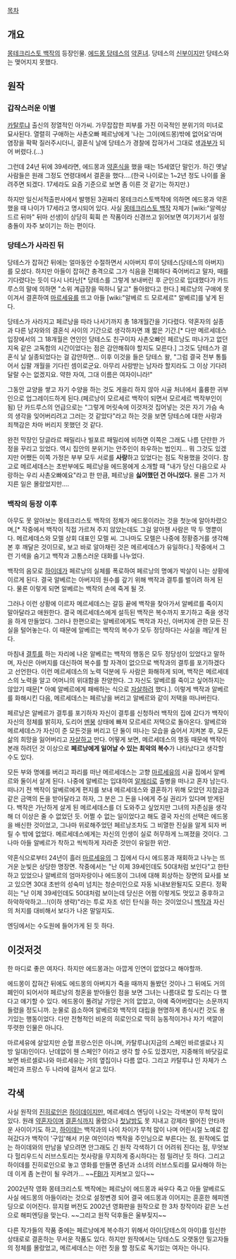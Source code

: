 [[목차]]
== 개요 ==
[[몽테크리스토 백작]]의 등장인물. [[에드몽 당테스]]의 [[약혼녀]]. 당테스의 [[신부]]이지만 당테스와는 맺어지지 못했다.

== 원작 ==
=== 갑작스러운 이별 ===
[[카탈루냐]] 출신의 정열적인 아가씨. 가무잡잡한 피부를 가진 이국적인 분위기의 미녀로 묘사된다. 열렬히 구애하는 사촌오빠 페르낭에게 '나는 그이(에드몽)밖에 없어요'라며 염장을 팍팍 질러주시더니, 결혼식 날에 당테스가 경찰에 잡혀가서 그대로 생[[과부]]가 되어 버렸다.(…)

그런데 24년 뒤에 39세라면, 에드몽과 [[약혼]]식을 했을 때는 15세였단 말인가. 하긴 옛날 사람들은 원래 그정도 연령대에서 결혼을 했다….(한국 나이로는 1~2년 정도 나이를 올려주면 되겠다. 17세라도 요즘 기준으로 보면 좀 이른 것 같기는 하지만.)

하지만 일신서적출판사에서 발행된 3권짜리 몽테크리스토백작에 의하면 에드몽과 약혼했을 때 나이가 17세라고 명시되어 있다. 사실 [[몽테크리스토 백작]] 자체가 [wiki:"알렉상드르 뒤마" 뒤마 선생]이 상당히 휙휙 쓴 작품이라 신경쓰고 읽어보면 여기저기서 설정 충돌이 자주 보이기는 하는 편이다.

=== 당테스가 사라진 뒤 ===
당테스가 잡혀간 뒤에는 얼마동안 수절하면서 시아버지 루이 당테스(당테스의 아버지)를 모셨다. 하지만 아들이 잡혀간 충격으로 그가 식음을 전폐하다 죽어버리고 말자, 때를 기다렸다는 듯이 다시 나타난[* 당테스를 그렇게 보내버린 후 군인으로 입대했다가 카드루스의 말에 의하면 "소위 계급장을 떡하니 달고" 돌아왔다고 한다.] 페르낭의 구애에 못 이겨서 결혼하여 [[마르세유]]를 뜨고 아들 [wiki:"알베르 드 모르세르" 알베르]를 낳게 된다. 

당테스가 사라지고 페르낭을 따라 나서기까지 총 18개월간을 기다렸다. 약혼자의 실종과 다른 남자와의 결혼식 사이의 기간으로 생각하자면 꽤 짧은 기간.[* 다만 메르세데스 입장에서의 그 18개월은 연인인 당테스도 친구이자 사촌오빠인 페르낭도 떠나가고 없던 지옥 같은 고독함의 시간이었다는 점은 감안해줘야 할지도 모른다.] 그것도 당테스가 결혼식 날 실종되었다는 걸 감안하면... 이후 이것을 들은 당테스 왈, "그럼 결국 전부 통틀어서 십팔 개월을 기다린 셈이로군요. 아무리 사랑받는 남자라 할지라도 그 이상 기다려달랄 수는 없겠지요. 약한 자여, 그대 이름은 여자이니라!"

그동안 교양을 쌓고 자기 수양을 하는 것도 게을리 하지 않아 시골 처녀에서 훌륭한 귀부인으로 업그레이드하게 된다.(페르낭이 모르세르 백작이 되면서 모르세르 백작부인이 됨) 단 카드루스의 언급으로는 "그렇게 머릿속에 이것저것 집어넣는 것은 자기 가슴 속의 생각을 잊어버리려고 그러는 것 같았다"라고 하는 것을 보면 당테스에 대한 사랑과 죄책감은 차마 버리지 못했던 것 같다.

완전 막장인 당글라르 패밀리나 빌포르 패밀리에 비하면 이쪽은 그래도 나름 단란한 가정을 꾸리고 있었다. 역시 집안의 분위기는 안주인이 좌우하는 법인지... 뭐 그것도 있겠지만 어쨌든 이쪽 가정은 부부 모두 서로를 '''사랑'''하고 있었다는 점도 작용했을 것이다. 참고로 메르세데스는 초반부에도 페르낭을 에드몽에게 소개할 때 "내가 당신 다음으로 사랑하는 우리 사촌오빠예요"라고 한 만큼, 페르낭을 '''싫어했던 건 아니었다.''' 물론 그가 저지른 일은 몰랐었지만....
=== 백작의 등장 이후 ===
아무도 못 알아보는 몽테크리스토 백작의 정체가 에드몽이라는 것을 첫눈에 알아차렸으며,[* 작중에서 백작이 직접 가르쳐 주지 않았는데도 그걸 알아챈 사람은 딱 두 명뿐이다. 메르세데스와 모렐 상회 대표인 모렐 씨. 그나마도 모렐은 나중에 정황증거를 생각해 본 후 깨달은 것이므로, 보고 바로 알아채린 것은 메르세데스가 유일하다.] 작중에서 그런 기색을 숨기고 백작과 고통스러운 대화를 나누었다.

백작의 음모로 [[하이데]]가 페르낭의 실체를 폭로하여 페르낭의 명예가 박살이 나는 상황에 이르게 된다. 결국 알베르는 아버지의 원수를 갚기 위해 백작과 결투를 벌이려 하게 된다. 물론 이렇게 되면 알베르는 백작의 손에 죽게 될 것.

그러나 이런 상황에 이르자 메르세데스는 갈등 끝에 백작을 찾아가서 알베르를 죽이지 말아달라고 애원한다. 결국 메르세데스에게 설득된 백작은 복수까지 포기하고 죽을 생각을 하게 만들었다. 그러나 한편으로는 알베르에게도 백작과 자신, 아버지에 관한 모든 진실을 털어놓는다. 이 때문에 알베르는 백작의 복수가 모두 정당하다는 사실을 깨닫게 된다. 

마침내 [[결투]]를 하는 자리에 나온 알베르는 백작의 행동은 모두 정당성이 있었다고 말하며, 자신은 아버지를 대신하여 복수를 할 자격이 없으므로 백작과의 결투를 포기하겠다고 선언한다. 이런 메르세데스의 노력 덕분에 두 사람은 화해하게 되며, 백작은 메르세데스의 노력을 알고 어머니의 위대함을 찬양한다. 그 자신도 알베르를 죽이고 싶어하지는 않았기 때문[* 아예 알베르에게 패배하는 식으로 [[자살]]하려 했다.]. 이렇게 백작과 알베르를 화해시킨 다음, 메르세데스는 페르낭을 버리고 알베르와 같이 저택을 떠나버린다.

페르낭은 알베르가 결투를 포기하자 자신이 결투를 신청하러 백작의 집에 갔다가 백작이 자신의 정체를 밝히자, 도리어 [[멘붕]] 상태에 빠져 모르세르 저택으로 돌아온다. 알베르와 메르세데스가 자신이 준 모든것을 버리고 단 둘이 떠나는 모습을 숨어서 지켜본 후, 모든 삶의 희망을 잃어버리고 [[자살]]하고 만다. 어떻게 보면, 메르세데스의 행동 때문에 백작이 본래 하려던 것 이상으로 '''페르낭에게 일어날 수 있는 최악의 복수'''가 나타났다고 생각할 수도 있다.

모든 부와 명예를 버리고 파리를 떠난 메르세데스는 고향 [[마르세유]]의 시골 집에서 알베르와 둘이서 살게 된다. 나중에 알베르는 입대하여 [[알제리]]로 출병을 떠나고 혼자 남는다. 떠나기 전 백작이 알베르에게 편지를 보내 메르세데스와 결혼하기 위해 모았던 지참금과 같은 금액의 돈을 받아달라고 하자, 그 분은 그 돈을 나에게 주실 권리가 있다며 받게된다. 백작은 가난하게 살게 된 메르세데스를 더 도와주고 싶었지만 그녀의 자존심을 생각해 더 이상은 줄 수 없었던 듯. 어쩔 수 없는 일이었다고 해도 결국 자신의 선택은 에드몽을 배신한 것이었고, 그나마 위로해주었던 페르낭조차도 그 비열한 진실을 알게 되자 버릴 수 밖에 없었다. 메르세데스에게는 자신의 인생이 실로 허무하게 느껴졌을 것이다. 그나마 아들 알베르가 착하고 씩씩하게 자라준 것만이 유일한 위안.

약혼식으로부터 24년이 흘러 [[마르세유]]의 그 집에서 다시 에드몽과 재회하고 나누는 뜨거운 눈빛은 상당한 명장면. 작중에서는 "난 이제 39세인데도 50대처럼 보인다"고 한탄하고 있었으나 알베르의 엄마자랑이나 에드몽이 그녀에 대해 회상하는 장면의 묘사를 보고 있으면 30대 초반의 성숙미 넘치는 청순미인으로 자동 뇌내보완될지도 모른다. 정확히는 "난 이제 39세인데도 50대처럼 보이는데 당신은 어쩜 이렇게도 멋있고 중후하고 하악하악하고...!(이하 생략)"라는 투로 자조 섞인 탄식을 하는 것이었으니 [[백작]]과 자신의 처지를 대비해서 보다가 나온 말일지도.

엔딩에서는 수도원에 들어가게 된 듯 하다.

== 이것저것 ==
한 마디로 좋은 여자다. 하지만 에드몽과는 아깝게 인연이 없었다고 해야할까.

에드몽이 잡혀간 뒤에도 에드몽의 아버지가 죽을 때까지 돌봤던 것이나 그 뒤에도 거의 폐인이 되어서야 페르낭의 청혼을 받아들인 점을 보면 그녀는 나름대로 할 도리는 다 했다고 얘기할 수 있다. 에드몽이 풀려날 가망은 거의 없었고, 아예 죽어버렸다는 소문까지 들렸을 정도니까. 눈물로 읍소하여 알베르와 백작의 대립을 현명하게 종식시킨 것도 용기있는 행동이었다. 다만 전형적인 비운의 히로인으로 딱히 능동적이거나 자기 색깔이 뚜렷한 인물은 아니다.

마르세유에 살았지만 순혈 프랑스인은 아니며, 카탈루냐(지금의 스페인 바르셀로나 지방 일대)인이다. 난데없이 웬 스페인? 이라고 생각 할 수도 있겠지만, 지중해의 바닷길로 보면 바르셀로나와 마르세유는 거의 옆집이나 다름 없다. 그리고 카탈루냐 인 자체가 스페인과 프랑스 두 나라에 걸쳐서 살고 있다.

== 각색 ==
사실 원작의 [[진히로인]]은 [[하이데]]이지만, 메르세데스 엔딩이 나오는 각색본이 무척 많이 있다. 원래 [[약혼자]]이며 [[결혼식]]까지 올렸으나 [[첫날밤]]도 못 지내고 강제라 떨어진 안타까운 사이이기도 하고, [[하이데]]는 백작과의 나이 차이가 무척 많이 나며 어린시절 노예로 잡혀갔다가 백작이 '구입'해서 키운 여인이라 백작을 주인님으로 부른다는 점, 원작에도 없는 하이데와의 만남을 넣으려면 안그래도 긴 원작 각색하기 더 어려워 진다는 점, 무엇보다 헐리우드식 러브스토리는 첫사랑을 무지하게 중시하다는 점 밀려난 듯 하다. 그리고 하이데를 진히로인으로 놓고 영화를 만들면 중년과 소녀의 러브스토리를 묘사해야 하는데 이게 좀 논란이 될 우려가... ~~[[FBI]]가 지켜보고 있다~~

2002년작 영화 몽테크리스토 백작에는 페르낭이 에드몽과 싸우다 죽고 아들 알베르도 사실 에드몽의 아들이라는 것으로 설정변경 되어 결국 에드몽과 이어지는 훈훈한 헤피엔딩으로 이어진다. 뮤지컬 버전도 2002년 영화판을 원작으로 한 3차 창작이라 같은 노선으로 해피엔딩을 맞는다. ~~그리고 원작 덕후들은 울부짖지~~ 

다른 작가들의 작품 중에는 페르낭에게 복수하기 위해서 아이(당테스의 아이)를 임신한 상태로로 결혼하는 무서운 작품도 있다. 하지만 원작에서는 당테스도 오랫동안 밀고자들의 정체를 몰랐었고, 메르세데스는 이런 짓을 할 정도로 독기있는 여자는 아니다.
